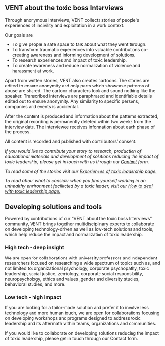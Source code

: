 ## VENT about the toxic boss Interviews

Through anonymous interviews, VENT collects stories of people's experiences of incivility and exploitation in a work context.

Our goals are:

- To give people a safe space to talk about what they went through.
- To transform traumatic experiences into valuable contributions co-creating awareness and informing development of solutions.
- To research experiences and impact of toxic leadership.
- To create awareness and reduce normalization of violence and harassment at work.

Apart from written stories, VENT also creates cartoons. The stories are edited to ensure anonymity and only parts which showcase patterns of abuse are shared.
The cartoon characters look and sound nothing like the speaker. Transcribed interviews are paraphrased and identifiable details edited out to ensure anonymity. Any similarity to specific persons, companies and events is accidental.

After the content is produced and information about the patterns extracted, the original recording is permanently deleted within two weeks from the interview date. The interviewee receives information about each phase of the process.

All content is recorded and published with contributors’ consent.

_If you would like to contribute your story to research, production of educational materials and development of solutions reducing the impact of toxic leadership, please get in touch with us through our [Contact](https://vent.com/contact) form._

_To read some of the stories visit our [Experiences of toxic leadership page.](https://www.toxicleadershipvent.com/experiences)_

_To read about what to consider when you find yourself working in an unhealthy environment facilitated by a toxic leader, visit our [How to deal with toxic leadership page.](https://www.toxicleadershipvent.com/support)_

## Developing solutions and tools

Powered by contributions of our “VENT about the toxic boss Interviews” community, VENT brings together multidisciplinary experts to collaborate on developing technology-driven as well as low-tech solutions and tools, which help reduce the impact and normalization of toxic leadership.

### High tech - deep insight

We are open for collaborations with university professors and independent researchers focused on researching a wide spectrum of topics such as, and not limited to: organizational psychology, corporate psychopathy, toxic leadership, social justice, zemiology, corporate social responsibility, neuropsychology, ethics and values ,gender and diversity studies, behavioral studies, and more.

### Low tech - high impact

If you are looking for a tailor-made solution and prefer it to involve less technology and more human touch, we are open for collaborations focusing on developing workshops and programs designed to address toxic leadership and its aftermath within teams, organizations and communities.

If you would like to collaborate on developing solutions reducing the impact of toxic leadership, please get in touch through our Contact form.

